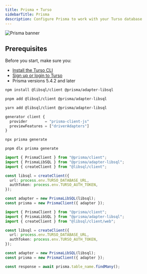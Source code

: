 ```yaml
---
title: Prisma + Turso
sidebarTitle: Prisma
description: Configure Prisma to work with your Turso database
---
```


![Prisma banner](/images/guides/prisma-banner.png)

## Prerequisites

Before you start, make sure you:

- [Install the Turso CLI](/cli/installation)
- [Sign up or login to Turso](/cli/authentication#signup)
- Prisma versions 5.4.2 and later

<Steps>

<Step title="Install the libSQL SDK and its Prisma driver">

<CodeGroup>

```bash npm
npm install @libsql/client @prisma/adapter-libsql
```

```bash pnpm
pnpm add @libsql/client @prisma/adapter-libsql
```

```bash yarn
yarn add @libsql/client @prisma/adapter-libsql
```

</CodeGroup>

</Step>

<Step title="Retrieve database credentials">

<Snippet file="retrieve-database-credentials.mdx" />

</Step>

<Step title="Enable the `driverAdapters` preview feature flag:">

```js prisma/schema.prisma
generator client {
  provider        = "prisma-client-js"
  previewFeatures = ["driverAdapters"]
}
```

</Step>

<Step title="Generate Prisma client">

<CodeGroup>

```sh npm
npx prisma generate
```

```sh pnpm
pnpm dlx prisma generate
```

</CodeGroup>

</Step>

<Step title="Update your Prisma Client Instance">

<CodeGroup>

```ts Node.js / Serverless
import { PrismaClient } from "@prisma/client";
import { PrismaLibSQL } from "@prisma/adapter-libsql";
import { createClient } from "@libsql/client";

const libsql = createClient({
  url: process.env.TURSO_DATABASE_URL,
  authToken: process.env.TURSO_AUTH_TOKEN,
});

const adapter = new PrismaLibSQL(libsql);
const prisma = new PrismaClient({ adapter });
```

```ts Edge Runtimes
import { PrismaClient } from "@prisma/client";
import { PrismaLibSQL } from "@prisma/adapter-libsql";
import { createClient } from "@libsql/client/web";

const libsql = createClient({
  url: process.env.TURSO_DATABASE_URL,
  authToken: process.env.TURSO_AUTH_TOKEN,
});

const adapter = new PrismaLibSQL(libsql);
const prisma = new PrismaClient({ adapter });
```

</CodeGroup>

</Step>

<Step title="Query">

```ts
const response = await prisma.table_name.findMany();
```

</Step>

</Steps>
